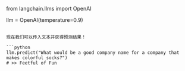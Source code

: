 from langchain.llms import OpenAI

llm = OpenAI(temperature=0.9)
```

现在我们可以传入文本并获得预测结果！

```python
llm.predict("What would be a good company name for a company that makes colorful socks?")
# >> Feetful of Fun
```


